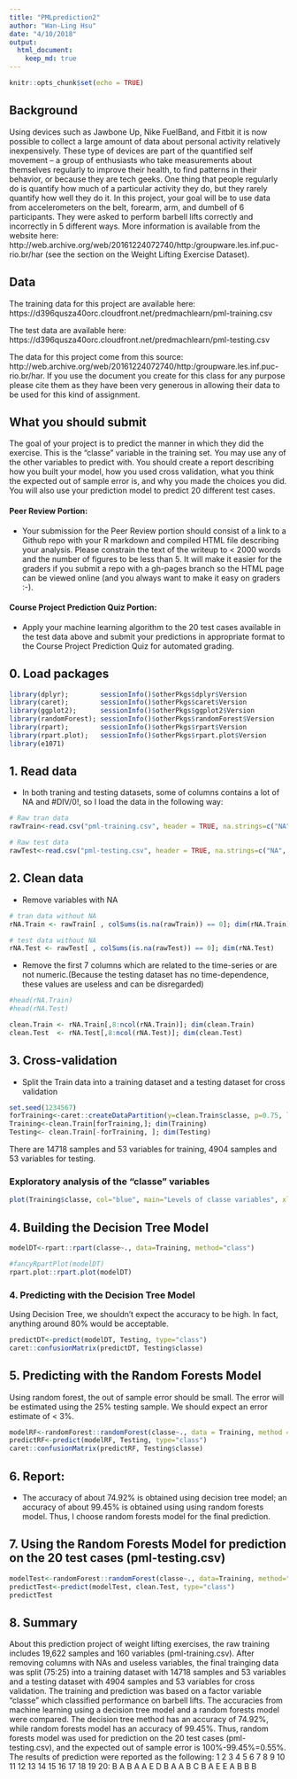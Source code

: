 ```yaml
---
title: "PMLprediction2"
author: "Wan-Ling Hsu"
date: "4/10/2018"
output:
  html_document:
    keep_md: true
---
```


```r
knitr::opts_chunk$set(echo = TRUE)
```

## Background

Using devices such as Jawbone Up, Nike FuelBand, and Fitbit it is now possible to collect a large amount of data about personal activity relatively inexpensively. These type of devices are part of the quantified self movement – a group of enthusiasts who take measurements about themselves regularly to improve their health, to find patterns in their behavior, or because they are tech geeks. One thing that people regularly do is quantify how much of a particular activity they do, but they rarely quantify how well they do it. In this project, your goal will be to use data from accelerometers on the belt, forearm, arm, and dumbell of 6 participants. They were asked to perform barbell lifts correctly and incorrectly in 5 different ways. More information is available from the website here: http://web.archive.org/web/20161224072740/http:/groupware.les.inf.puc-rio.br/har (see the section on the Weight Lifting Exercise Dataset).

## Data

The training data for this project are available here:
https://d396qusza40orc.cloudfront.net/predmachlearn/pml-training.csv

The test data are available here:
https://d396qusza40orc.cloudfront.net/predmachlearn/pml-testing.csv

The data for this project come from this source: http://web.archive.org/web/20161224072740/http:/groupware.les.inf.puc-rio.br/har. If you use the document you create for this class for any purpose please cite them as they have been very generous in allowing their data to be used for this kind of assignment.

## What you should submit
The goal of your project is to predict the manner in which they did the exercise. This is the "classe" variable in the training set. You may use any of the other variables to predict with. You should create a report describing how you built your model, how you used cross validation, what you think the expected out of sample error is, and why you made the choices you did. You will also use your prediction model to predict 20 different test cases.

#### Peer Review Portion:
* Your submission for the Peer Review portion should consist of a link to a Github repo with your R markdown and compiled HTML file describing your analysis. Please constrain the text of the writeup to < 2000 words and the number of figures to be less than 5. It will make it easier for the graders if you submit a repo with a gh-pages branch so the HTML page can be viewed online (and you always want to make it easy on graders :-).

#### Course Project Prediction Quiz Portion:
* Apply your machine learning algorithm to the 20 test cases available in the test data above and submit your predictions in appropriate format to the Course Project Prediction Quiz for automated grading.

## 0. Load packages  
```r
library(dplyr);        sessionInfo()$otherPkgs$dplyr$Version           ## [1] "0.7.4"
library(caret);        sessionInfo()$otherPkgs$caret$Version           ## [1] "6.0-79"
library(ggplot2);      sessionInfo()$otherPkgs$ggplot2$Version         ## [1] "2.2.1.9000"
library(randomForest); sessionInfo()$otherPkgs$randomForest$Version    ## [1] "4.6-12"
library(rpart);        sessionInfo()$otherPkgs$rpart$Version           ## [1] "4.1-13"
library(rpart.plot);   sessionInfo()$otherPkgs$rpart.plot$Version      ## [1] "2.1.2"
library(e1071)
```

## 1. Read data 
* In both traning and testing datasets, some of columns contains a lot of NA and #DIV/0!, so I load the data in the following way:
```r
# Raw tran data
rawTrain<-read.csv("pml-training.csv", header = TRUE, na.strings=c("NA", "#DIV/0!", "")); dim(rawTrain)

# Raw test data
rawTest<-read.csv("pml-testing.csv", header = TRUE, na.strings=c("NA", "#DIV/0!", "")); dim(rawTest)
```
## 2. Clean data 
* Remove variables with NA 
```r
# tran data without NA
rNA.Train <- rawTrain[ , colSums(is.na(rawTrain)) == 0]; dim(rNA.Train)

# test data without NA
rNA.Test <- rawTest[ , colSums(is.na(rawTest)) == 0]; dim(rNA.Test)
```

* Remove the first 7 columns which are related to the time-series or are not numeric.(Because the testing dataset has no time-dependence, these values are useless and can be disregarded)
```r
#head(rNA.Train)
#head(rNA.Test)

clean.Train <- rNA.Train[,8:ncol(rNA.Train)]; dim(clean.Train)
clean.Test  <- rNA.Test[,8:ncol(rNA.Test)]; dim(clean.Test)
```
## 3. Cross-validation
* Split the Train data into a training dataset and a testing dataset for cross validation

```r
set.seed(1234567)
forTraining<-caret::createDataPartition(y=clean.Train$classe, p=0.75, list=FALSE)
Training<-clean.Train[forTraining,]; dim(Training)
Testing<- clean.Train[-forTraining, ]; dim(Testing)
```
There are 14718 samples and 53 variables for training, 4904 samples and 53 variables for testing.

### Exploratory analysis of the “classe” variables

```r
plot(Training$classe, col="blue", main="Levels of classe variables", xlab="classes", ylab="Frequency")
```
## 4. Building the Decision Tree Model 
```r
modelDT<-rpart::rpart(classe~., data=Training, method="class")

#fancyRpartPlot(modelDT)
rpart.plot::rpart.plot(modelDT)
```

### 4. Predicting with the Decision Tree Model 
Using Decision Tree, we shouldn’t expect the accuracy to be high. In fact, anything around 80% would be acceptable.

```r
predictDT<-predict(modelDT, Testing, type="class")
caret::confusionMatrix(predictDT, Testing$classe)
```

## 5. Predicting with the Random Forests Model
Using random forest, the out of sample error should be small. The error will be estimated using the 25% testing sample. We should expect an error estimate of < 3%.

```r
modelRF<-randomForest::randomForest(classe~., data = Training, method = "class")
predictRF<-predict(modelRF, Testing, type="class")
caret::confusionMatrix(predictRF, Testing$classe)
```

## 6. Report: 
* The accuracy of about 74.92% is obtained using decision tree model; an accuracy of about 99.45% is obtained using using random forests model. Thus, I choose random forests model for the final prediction. 

## 7. Using the Random Forests Model for prediction on the 20 test cases (pml-testing.csv)
```r
modelTest<-randomForest::randomForest(classe~., data=Training, method="class")
predictTest<-predict(modelTest, clean.Test, type="class")
predictTest
```
## 8. Summary
About this prediction project of weight lifting exercises, the raw training includes 19,622 samples and 160 variables (pml-training.csv). After removing columns with NAs and useless variables, the final trainging data was split (75:25) into a training dataset with 14718 samples and 53 variables and a testing dataset with 4904 samples and 53 variables for cross validation. The training and prediction was based on a factor variable “classe” which classified performance on barbell lifts. The accuracies from machine learning using a decision tree model and a random forests model were compared. The decision tree method has an accuracy of 74.92%, while random forests model has an accuracy of 99.45%. Thus, random forests model was used for prediction on the 20 test cases (pml-testing.csv), and the expected out of sample error is 100%-99.45%=0.55%. The results of prediction were reported as the following: 
1  2  3  4  5  6  7  8  9 10 11 12 13 14 15 16 17 18 19 20: 
B  A  B  A  A  E  D  B  A  A  B  C  B  A  E  E  A  B  B  B 
